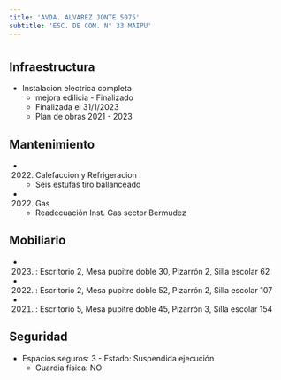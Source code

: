 ```yaml
---
title: 'AVDA. ALVAREZ JONTE 5075'
subtitle: 'ESC. DE COM. N° 33 MAIPU'
---
```


#
## Infraestructura

* Instalacion electrica completa 
    + mejora edilicia - Finalizado 
    + Finalizada el 31/1/2023 
    + Plan de obras 2021 - 2023 






## Mantenimiento

*  (2022) Calefaccion y Refrigeracion 
    + Seis estufas tiro ballanceado

*  (2022) Gas 
    + Readecuación Inst. Gas sector Bermudez





## Mobiliario

*  (2023) : Escritorio 2, Mesa pupitre doble 30, Pizarrón 2, Silla escolar 62 

*  (2022) : Escritorio 2, Mesa pupitre doble 52, Pizarrón 2, Silla escolar 107 

*  (2021) : Escritorio 5, Mesa pupitre doble 45, Pizarrón 3, Silla escolar 154 





## Seguridad

*  Espacios seguros: 3 - Estado: Suspendida ejecución 
    + Guardia física: NO



